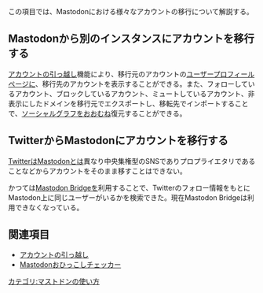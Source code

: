 {{stub|date=2018年7日}}
この項目では、Mastodonにおける様々なアカウントの移行について解説する。

== Mastodonから別のインスタンスにアカウントを移行する ==
[[アカウントの引っ越し]]機能により、移行元のアカウントの[[ユーザープロフィールページ]]に、移行先のアカウントを表示することができる。また、フォローしているアカウント、ブロックしているアカウント、ミュートしているアカウント、非表示にしたドメインを移行元でエクスポートし、移転先でインポートすることで、[[ソーシャルグラフ]]をおおむね復元することができる。

== TwitterからMastodonにアカウントを移行する ==
[[Twitter]]はMastodonとは異なり中央集権型のSNSでありプロプライエタリであることなどからアカウントをそのまま移すことはできない。

かつては[[Mastodon Bridge]]を利用することで、Twitterのフォロー情報をもとにMastodon上に同じユーザーがいるかを検索できた。現在Mastodon Bridgeは利用できなくなっている。

==関連項目==
* [[アカウントの引っ越し]]
* [[Mastodonおひっこしチェッカー]]

[[カテゴリ:マストドンの使い方]]
{{DEFAULTSORT:あかうんとのいこう}}